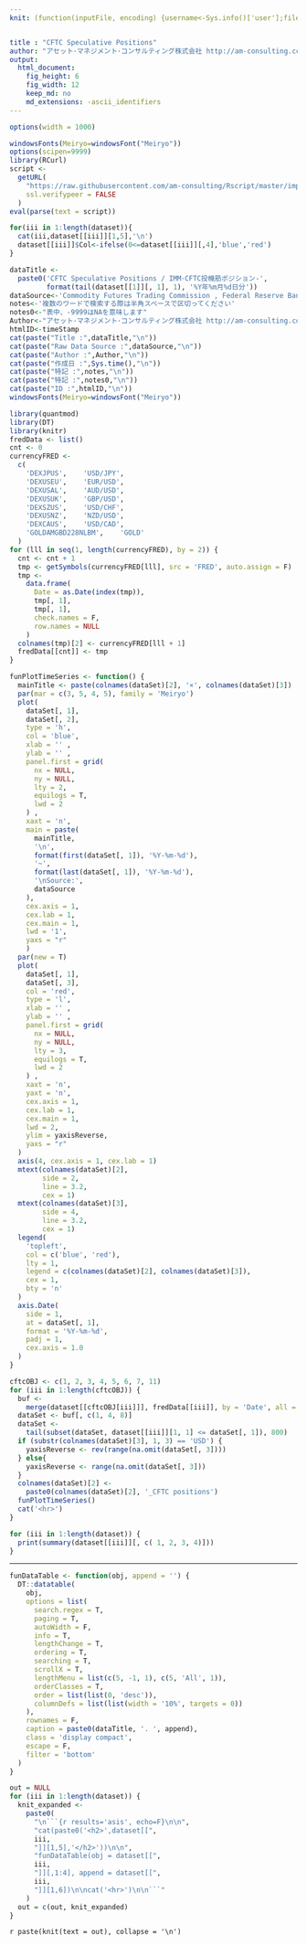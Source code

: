 ```yaml
---
knit: (function(inputFile, encoding) {username<-Sys.info()['user'];fileName<-'defaultPath.csv';pathToFile <-paste0('C:/Users/', username,'/Desktop/pathToCSV/');setwd(pathToFile);buf0<-read.csv(fileName,header = F,skip = 0,stringsAsFactor = F,check.names = F,fileEncoding = 'utf-8');timeStamp<-format(Sys.time(),'%Y%m%d%H%M%S');rmarkdown::render(inputFile, encoding = encoding, output_file = paste0('C:/Users/',username,buf0[2,1],'charts/','am-consulting.co.jp-',timeStamp,'.html')) })


title : "CFTC Speculative Positions"
author: "アセット･マネジメント･コンサルティング株式会社 http://am-consulting.co.jp"
output: 
  html_document:
    fig_height: 6
    fig_width: 12
    keep_md: no
    md_extensions: -ascii_identifiers 
---
```

<link href="http://knowledgevault.saecanet.com/components/rmarkdown-html.css" rel="stylesheet"> 
<style>
.main-container {
	max-width: 1000px;
	margin-left: auto;
	margin-right: auto;
}
</style>
```r
options(width = 1000)
```

```r
windowsFonts(Meiryo=windowsFont("Meiryo"))
options(scipen=9999)
library(RCurl)
script <-
  getURL(
    "https://raw.githubusercontent.com/am-consulting/Rscript/master/importCFTC.r",
    ssl.verifypeer = FALSE
  )
eval(parse(text = script))

for(iii in 1:length(dataset)){
  cat(iii,dataset[[iii]][1,5],'\n')  
  dataset[[iii]]$Col<-ifelse(0<=dataset[[iii]][,4],'blue','red')
}
```

```r
dataTitle <-
  paste0('CFTC Speculative Positions / IMM･CFTC投機筋ポジション-',
         format(tail(dataset[[1]][, 1], 1), '%Y年%m月%d日分'))
dataSource<-'Commodity Futures Trading Commission , Federal Reserve Bank of St. Louis'
notes<-'複数のワードで検索する際は半角スペースで区切ってください'
notes0<-"表中、-9999はNAを意味します"
Author<-"アセット･マネジメント･コンサルティング株式会社 http://am-consulting.co.jp"
htmlID<-timeStamp
cat(paste("Title :",dataTitle,"\n"))
cat(paste("Raw Data Source :",dataSource,"\n"))
cat(paste("Author :",Author,"\n"))
cat(paste("作成日 :",Sys.time(),"\n"))
cat(paste("特記 :",notes,"\n"))
cat(paste("特記 :",notes0,"\n"))
cat(paste("ID :",htmlID,"\n"))
windowsFonts(Meiryo=windowsFont("Meiryo"))
```

```r
library(quantmod)
library(DT)
library(knitr)
fredData <- list()
cnt <- 0
currencyFRED <-
  c(
    'DEXJPUS',    'USD/JPY',
    'DEXUSEU',    'EUR/USD',
    'DEXUSAL',    'AUD/USD',
    'DEXUSUK',    'GBP/USD',
    'DEXSZUS',    'USD/CHF',
    'DEXUSNZ',    'NZD/USD',
    'DEXCAUS',    'USD/CAD',
    'GOLDAMGBD228NLBM',    'GOLD'
  )
for (lll in seq(1, length(currencyFRED), by = 2)) {
  cnt <- cnt + 1
  tmp <- getSymbols(currencyFRED[lll], src = 'FRED', auto.assign = F)
  tmp <-
    data.frame(
      Date = as.Date(index(tmp)),
      tmp[, 1],
      tmp[, 1],
      check.names = F,
      row.names = NULL
    )
  colnames(tmp)[2] <- currencyFRED[lll + 1]
  fredData[[cnt]] <- tmp
}
```

```r
funPlotTimeSeries <- function() {
  mainTitle <- paste(colnames(dataSet)[2], '×', colnames(dataSet)[3])
  par(mar = c(3, 5, 4, 5), family = 'Meiryo')
  plot(
    dataSet[, 1],
    dataSet[, 2],
    type = 'h',
    col = 'blue',
    xlab = '' ,
    ylab = '' ,
    panel.first = grid(
      nx = NULL,
      ny = NULL,
      lty = 2,
      equilogs = T,
      lwd = 2
    ) ,
    xaxt = 'n',
    main = paste(
      mainTitle,
      '\n',
      format(first(dataSet[, 1]), '%Y-%m-%d'),
      '~',
      format(last(dataSet[, 1]), '%Y-%m-%d'),
      '\nSource:',
      dataSource
    ),
    cex.axis = 1,
    cex.lab = 1,
    cex.main = 1,
    lwd = '1',
    yaxs = "r"
    )
  par(new = T)
  plot(
    dataSet[, 1],
    dataSet[, 3],
    col = 'red',
    type = 'l',
    xlab = '' ,
    ylab = '' ,
    panel.first = grid(
      nx = NULL,
      ny = NULL,
      lty = 3,
      equilogs = T,
      lwd = 2
    ) ,
    xaxt = 'n',
    yaxt = 'n',
    cex.axis = 1,
    cex.lab = 1,
    cex.main = 1,
    lwd = 2,
    ylim = yaxisReverse,
    yaxs = "r"
  )
  axis(4, cex.axis = 1, cex.lab = 1)
  mtext(colnames(dataSet)[2],
        side = 2,
        line = 3.2,
        cex = 1)
  mtext(colnames(dataSet)[3],
        side = 4,
        line = 3.2,
        cex = 1)
  legend(
    'topleft',
    col = c('blue', 'red'),
    lty = 1,
    legend = c(colnames(dataSet)[2], colnames(dataSet)[3]),
    cex = 1,
    bty = 'n'
  )
  axis.Date(
    side = 1,
    at = dataSet[, 1],
    format = '%Y-%m-%d',
    padj = 1,
    cex.axis = 1.0
  )
}
```

```r
cftcOBJ <- c(1, 2, 3, 4, 5, 6, 7, 11)
for (iii in 1:length(cftcOBJ)) {
  buf <-
    merge(dataset[[cftcOBJ[iii]]], fredData[[iii]], by = 'Date', all = T)
  dataSet <- buf[, c(1, 4, 8)]
  dataSet <-
    tail(subset(dataSet, dataset[[iii]][1, 1] <= dataSet[, 1]), 800)
  if (substr(colnames(dataSet)[3], 1, 3) == 'USD') {
    yaxisReverse <- rev(range(na.omit(dataSet[, 3])))
  } else{
    yaxisReverse <- range(na.omit(dataSet[, 3]))
  }
  colnames(dataSet)[2] <-
    paste0(colnames(dataSet)[2], '_CFTC positions')
  funPlotTimeSeries()
  cat('<hr>')
}
```

```r
for (iii in 1:length(dataset)) {
  print(summary(dataset[[iii]][, c( 1, 2, 3, 4)]))
}
```
<hr>
```r
funDataTable <- function(obj, append = '') {
  DT::datatable(
    obj,
    options = list(
      search.regex = T,
      paging = T,
      autoWidth = F,
      info = T,
      lengthChange = T,
      ordering = T,
      searching = T,
      scrollX = T,
      lengthMenu = list(c(5, -1, 1), c(5, 'All', 1)),
      orderClasses = T,
      order = list(list(0, 'desc')),
      columnDefs = list(list(width = '10%', targets = 0))
    ),
    rownames = F,
    caption = paste0(dataTitle, '. ', append),
    class = 'display compact',
    escape = F,
    filter = 'bottom'
  )
}
```

```r
out = NULL
for (iii in 1:length(dataset)) {
  knit_expanded <-
    paste0(
      "\n```{r results='asis', echo=F}\n\n",
      "cat(paste0('<h2>',dataset[[",
      iii,
      "]][1,5],'</h2>'))\n\n",
      "funDataTable(obj = dataset[[",
      iii,
      "]][,1:4], append = dataset[[",
      iii,
      "]][1,6])\n\ncat('<hr>')\n\n```"
    )
  out = c(out, knit_expanded)
}
```
`r paste(knit(text = out), collapse = '\n')`